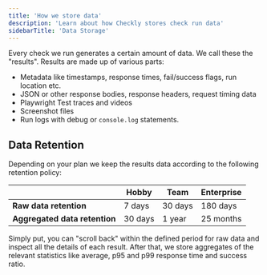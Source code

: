 ```yaml
---
title: 'How we store data'
description: 'Learn about how Checkly stores check run data'
sidebarTitle: 'Data Storage'
---
```


Every check we run generates a certain amount of data. We call these the "results". Results are made up of various parts:

- Metadata like timestamps, response times, fail/success flags, run location etc.
- JSON or other response bodies, response headers, request timing data
- Playwright Test traces and videos
- Screenshot files
- Run logs with debug or `console.log` statements.

## Data Retention

Depending on your plan we keep the results data according to the following retention policy:

|                               | Hobby            | Team             | Enterprise       |
|-------------------------------|------------------|------------------|------------------|
| **Raw data retention**        | 7 days           | 30 days          | 180 days         |
| **Aggregated data retention** | 30 days          | 1 year           | 25 months        |


Simply put, you can "scroll back" within the defined period for raw data and inspect all the details of each result. After that, we store aggregates
of the relevant statistics like average, p95 and p99 response time and success ratio.